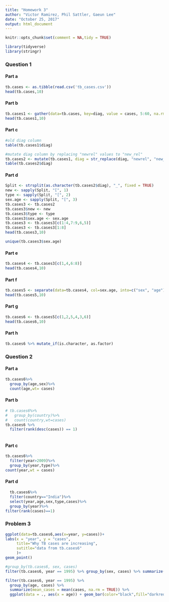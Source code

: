 ```yaml
---
title: "Homework 3"
author: "Victor Ramirez, Phil Sattler, Gaeun Lee"
date: "October 25, 2017"
output: html_document
---
```


```r
knitr::opts_chunk$set(comment = NA,tidy = TRUE)
```
```r
library(tidyverse)
library(stringr)
```

### Question 1

#### Part a
```r
tb.cases <- as.tibble(read.csv('tb_cases.csv'))
head(tb.cases,10)
```

#### Part b
```r
tb.cases1 <- gather(data=tb.cases, key=diag, value = cases, 5:60, na.rm=TRUE)
head(tb.cases1,10)
```

#### Part c
```r
#old diag column
table(tb.cases1$diag)

```
```r
#mutate diag column by replacing "newrel" values to "new_rel"
tb.cases2 <- mutate(tb.cases1, diag = str_replace(diag, "newrel", "new_rel"))
table(tb.cases2$diag)
```

#### Part d
```r
Split <- strsplit(as.character(tb.cases2$diag), "_", fixed = TRUE)
new <- sapply(Split, "[", 1)
type <- sapply(Split, "[", 2)
sex.age <- sapply(Split, "[", 3)
tb.cases3 <- tb.cases2
tb.cases3$new <- new
tb.cases3$type <- type
tb.cases3$sex.age <- sex.age
tb.cases3 <- tb.cases3[c(1:4,7:9,6,5)]
tb.cases3 <- tb.cases3[1:8]
head(tb.cases3,10)
```

```r
unique(tb.cases3$sex.age)
```

#### Part e
```r
tb.cases4 <- tb.cases3[c(1,4,6:8)]
head(tb.cases4,10)
```

#### Part f
```r
tb.cases5 <- separate(data=tb.cases4, col=sex.age, into=c("sex", "age"),sep = 1, remove = TRUE)
head(tb.cases5,10)
```

#### Part g
```r
tb.cases6 <- tb.cases5[c(1,2,5,4,3,6)]
head(tb.cases6,10)
```

#### Part h
```r
tb.cases6 %>% mutate_if(is.character, as.factor)
```

### Question 2
#### Part a
```r
tb.cases6%>%
  group_by(age,sex)%>%
  count(age,wt= cases)
```
#### Part b
```r
# tb.cases6%>%
#   group_by(country)%>% 
#   count(country,wt=cases)
tb.cases6 %>% 
  filter(rank(desc(cases)) == 1)
  
```
#### Part c
```r
tb.cases6%>%
  filter(year>2009)%>%
  group_by(year,type)%>%
count(year,wt = cases)
```
#### Part d
```r
  tb.cases6%>%
  filter(country=="India")%>%
  select(year,age,sex,type,cases)%>%
  group_by(year)%>%
filter(rank(cases)==1)
```
### Problem 3
```r
ggplot(data=tb.cases6,aes(x=year, y=cases))+ 
labs(x = "year", y = "cases",
     title="Why TB cases are increasing",
     sutitle="data from tb.cases6"
     )+
geom_point()
```
```r
#group_by(tb.cases6, sex, cases) 
filter(tb.cases6, year == 1995) %>% group_by(sex, cases) %>% summarize(mean_cases = mean(cases, na.rm = TRUE)) %>% ggplot(data = ., aes(x = sex, y = mean_cases)) + geom_boxplot(color = "darkgreen", fill = "lightblue") + coord_flip() + labs(x = "Sex", y = "Cases", title = "Cases by Sex in 1995")
```

```r
filter(tb.cases6, year == 1995) %>% 
  group_by(age, cases) %>% 
  summarize(mean_cases = mean(cases, na.rm = TRUE)) %>% 
  ggplot(data = ., aes(x = age)) + geom_bar(color="black",fill="darkred")+ labs(x = "Age", y = "Mean Cases", title = "Mean Cases by Age in 1995")
```

